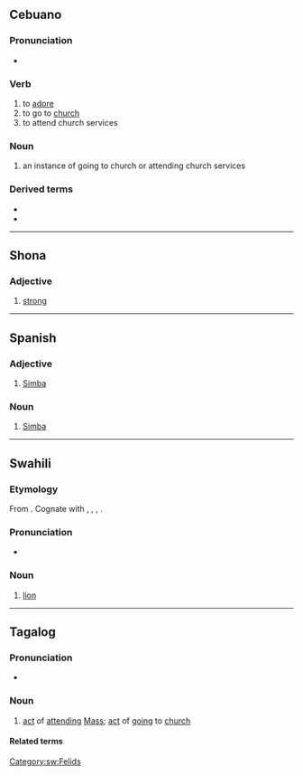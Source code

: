 {{also|Simba|şimbä}}
==Cebuano==

===Pronunciation===
* {{hyph|sim|ba|lang=ceb}}

===Verb===
{{head|ceb|verb}}

# to [[adore]]
# to go to [[church]]
# to attend church services

===Noun===
{{head|ceb|noun}}

# an instance of going to church or attending church services

===Derived terms===
* {{l|ceb|simbahan}}
* {{l|ceb|simba ko}}

----

==Shona==

===Adjective===
{{head|sn|adjective}}

# [[strong]]

----

==Spanish==

===Adjective===
{{es-adj}}

# [[Simba]]

===Noun===
{{es-noun|m|-}}

# [[Simba]] {{gloss|language}}

----

==Swahili==

===Etymology===
From {{inh|sw|bnt-pro|*ǹcímbá}}. Cognate with {{cog|nym|nshimba}}, {{cog|umb|simbe}}, {{cog|ve|tsimba}}, {{cog|zu|insimba}}.

===Pronunciation===
* {{IPA|/ˈsi.ᵐbɑ/|lang=sw}}

===Noun===
{{sw-noun|n}}

# [[lion]]

[[Category:sw:Felids]]

----

==Tagalog==

===Pronunciation===
* {{audio|Tl-PH-simba.ogg|Audio|lang=tl}}

===Noun===
{{tl-noun|simbá, simba}}

# [[act]] of [[attend]]ing [[Mass]]; [[act]] of [[go]]ing to [[church]]

====Related terms====
{{rel3
|{{l|tl|magsimba}}
|{{l|tl|pagsimba}}
|{{l|tl|pagsisimba}}
|{{l|tl|simbahan}}
|{{l|tl|sumimba}}
|lang=tl}}
